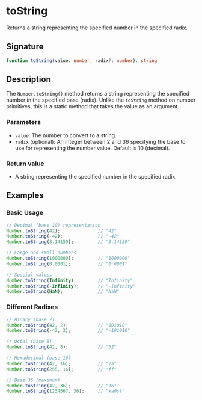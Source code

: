 # toString

Returns a string representing the specified number in the specified radix.

## Signature

```ts
function toString(value: number, radix?: number): string
```

## Description

The `Number.toString()` method returns a string representing the specified number in the specified base (radix). Unlike the `toString` method on number primitives, this is a static method that takes the value as an argument.

### Parameters
- `value`: The number to convert to a string.
- `radix` (optional): An integer between 2 and 36 specifying the base to use for representing the number value. Default is 10 (decimal).

### Return value
- A string representing the specified number in the specified radix.

## Examples

### Basic Usage

```ts
// Decimal (base 10) representation
Number.toString(42);              // "42"
Number.toString(-42);             // "-42"
Number.toString(3.14159);         // "3.14159"

// Large and small numbers
Number.toString(1000000);         // "1000000"
Number.toString(0.0001);          // "0.0001"

// Special values
Number.toString(Infinity);        // "Infinity"
Number.toString(-Infinity);       // "-Infinity"
Number.toString(NaN);             // "NaN"
```

### Different Radixes

```ts
// Binary (base 2)
Number.toString(42, 2);           // "101010"
Number.toString(-42, 2);          // "-101010"

// Octal (base 8)
Number.toString(42, 8);           // "52"

// Hexadecimal (base 16)
Number.toString(42, 16);          // "2a"
Number.toString(255, 16);         // "ff"

// Base 36 (maximum)
Number.toString(42, 36);          // "16"
Number.toString(1234567, 36);     // "xa0sl"
```